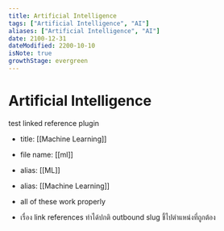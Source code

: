 ```yaml
---
title: Artificial Intelligence
tags: ["Artificial Intelligence", "AI"]
aliases: ["Artificial Intelligence", "AI"]
date: 2100-12-31
dateModified: 2200-10-10
isNote: true
growthStage: evergreen
---
```


# Artificial Intelligence

test linked reference plugin

- title: [[Machine Learning]]
- file name: [[ml]]
- alias: [[ML]]
- alias: [[Machine Learning]]

- all of these work properly
- เรื่อง link references ทำได้ปกติ outbound slug ชี้ไปตำแหน่งที่ถูกต้อง
